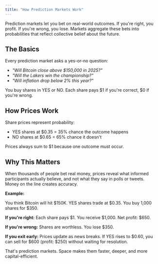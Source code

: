 ```yaml
---
title: "How Prediction Markets Work"
---
```


Prediction markets let you bet on real-world outcomes. If you're right, you profit. If you're wrong, you lose. Markets aggregate these bets into probabilities that reflect collective belief about the future.

## The Basics

Every prediction market asks a yes-or-no question:

- _"Will Bitcoin close above \$150,000 in 2025?"_
- _"Will the Lakers win the championship?"_
- _"Will inflation drop below 2% this year?"_

You buy shares in YES or NO. Each share pays \$1 if you're correct, \$0 if you're wrong.

## How Prices Work

Share prices represent probability:

- YES shares at \$0.35 = 35% chance the outcome happens
- NO shares at \$0.65 = 65% chance it doesn't

Prices always sum to \$1 because one outcome must occur.

## Why This Matters

When thousands of people bet real money, prices reveal what informed participants actually believe, and not what they say in polls or tweets. Money on the line creates accuracy.

**Example:**

You think Bitcoin will hit \$150K. YES shares trade at \$0.35. You buy 1,000 shares for \$350.

**If you're right:** Each share pays \$1. You receive \$1,000. Net profit: \$650.

**If you're wrong:** Shares are worthless. You lose \$350.

**If you exit early:** Prices update as news breaks. If YES rises to \$0.60, you can sell for \$600 (profit: \$250) without waiting for resolution.

That's prediction markets. Space makes them faster, deeper, and more capital-efficient.
